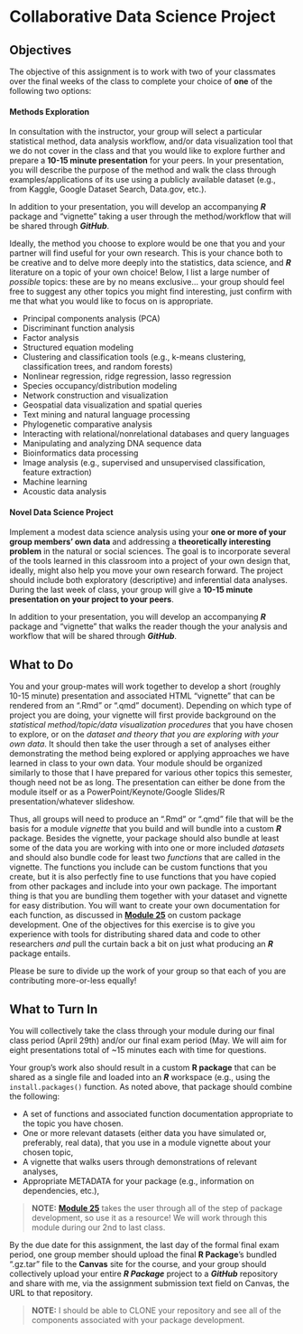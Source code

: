 # Collaborative Data Science Project {.unnumbered}

## Objectives {.unnumbered}

The objective of this assignment is to work with two of your classmates over the final weeks of the class to complete your choice of **one** of the following two options:

#### Methods Exploration

In consultation with the instructor, your group will select a particular statistical method, data analysis workflow, and/or data visualization tool that we do not cover in the class and that you would like to explore further and prepare a **10-15 minute presentation** for your peers. In your presentation, you will describe the purpose of the method and walk the class through examples/applications of its use using a publicly available dataset (e.g., from Kaggle, Google Dataset Search, Data.gov, etc.).

In addition to your presentation, you will develop an accompanying ***R*** package and “vignette” taking a user through the method/workflow that will be shared through ***GitHub***.

Ideally, the method you choose to explore would be one that you and your partner will find useful for your own research. This is your chance both to be creative and to delve more deeply into the statistics, data science, and ***R*** literature on a topic of your own choice! Below, I list a large number of *possible* topics: these are by no means exclusive... your group should feel free to suggest any other topics you might find interesting, just confirm with me that what you would like to focus on is appropriate.

- Principal components analysis (PCA)
- Discriminant function analysis
- Factor analysis
- Structured equation modeling
- Clustering and classification tools (e.g., k-means clustering, classification trees, and random forests)
- Nonlinear regression, ridge regression, lasso regression
- Species occupancy/distribution modeling
- Network construction and visualization
- Geospatial data visualization and spatial queries
- Text mining and natural language processing
- Phylogenetic comparative analysis
- Interacting with relational/nonrelational databases and query languages
- Manipulating and analyzing DNA sequence data
- Bioinformatics data processing
- Image analysis (e.g., supervised and unsupervised classification, feature extraction)
- Machine learning
- Acoustic data analysis

#### Novel Data Science Project

Implement a modest data science analysis using your **one or more of your group members' own data** and addressing a **theoretically interesting problem** in the natural or social sciences. The goal is to incorporate several of the tools learned in this classroom into a project of your own design that, ideally, might also help you move your own research forward. The project should include both exploratory (descriptive) and inferential data analyses. During the last week of class, your group will give a **10-15 minute presentation on your project to your peers**.

In addition to your presentation, you will develop an accompanying ***R*** package and “vignette” that walks the reader though the your analysis and workflow that will be shared through ***GitHub***.

## What to Do {.unnumbered}

You and your group-mates will work together to develop a short (roughly 10-15 minute) presentation and associated HTML "vignette" that can be rendered from an ".Rmd" or ".qmd" document). Depending on which type of project you are doing, your vignette will first provide background on the *statistical method/topic/data visualization procedures* that you have chosen to explore, or on the *dataset and theory that you are exploring with your own data*. It should then take the user through a set of analyses either demonstrating the method being explored or applying approaches we have learned in class to your own data. Your module should be organized similarly to those that I have prepared for various other topics this semester, though need not be as long. The presentation can either be done from the module itself or as a PowerPoint/Keynote/Google Slides/R presentation/whatever slideshow.

Thus, all groups will need to produce an ".Rmd" or ".qmd" file that will be the basis for a module *vignette* that you build and will bundle into a custom ***R*** package. Besides the vignette, your package should also bundle at least some of the data you are working with into one or more included *datasets* and should also bundle code for least two *functions* that are called in the vignette. The functions you include can be custom functions that you create, but it is also perfectly fine to use functions that you have copied from other packages and include into your own package. The important thing is that you are bundling them together with your dataset and vignette for easy distribution. You will want to create your own documentation for each function, as discussed in [**Module 25**](#module-25) on custom package development. One of the objectives for this exercise is to give you experience with tools for distributing shared data and code to other researchers *and* pull the curtain back a bit on just what producing an ***R*** package entails.

Please be sure to divide up the work of your group so that each of you are contributing more-or-less equally!

## What to Turn In {.unnumbered}

You will collectively take the class through your module during our final class period (April 29th) and/or our final exam period (May. We will aim for eight presentations total of ~15 minutes each with time for questions.

Your group's work also should result in a custom **R package** that can be shared as a single file and loaded into an ***R*** workspace (e.g., using the `install.packages()` function. As noted above, that package should combine the following:

- A set of functions and associated function documentation appropriate to the topic you have chosen.
- One or more relevant datasets (either data you have simulated or, preferably, real data), that you use in a module vignette about your chosen topic,
- A vignette that walks users through demonstrations of relevant analyses,
- Appropriate METADATA for your package (e.g., information on dependencies, etc.),

> **NOTE:** [**Module 25**](#module-25) takes the user through all of the step of package development, so use it as a resource! We will work through this module during our 2nd to last class.

By the due date for this assignment, the last day of the formal final exam period, one group member should upload the final **R Package**'s bundled ".gz.tar" file to the **Canvas** site for the course, and your group should collectively upload your entire ***R Package*** project to a ***GitHub*** repository and share with me, via the assignment submission text field on Canvas, the URL to that repository.

> **NOTE:** I should be able to CLONE your repository and see all of the components associated with your package development.
